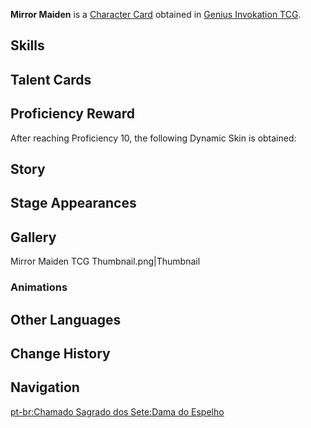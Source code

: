 {{About|the [[Character Card]]|the [[Elite Enemy]]|Mirror Maiden}}
{{Genius Invokation TCG Infobox
|title       = Mirror Maiden
|id          = 002202
|image       = Mirror Maiden Character Card.png
|type        = Character Card
|health      = 10
|element     = Hydro
|faction     = Fatui
|weapon      = Other Weapons
|source1     = Achieve victory in [[Genius Invokation TCG/Stage/Baobab/Mirror Maiden's Journey|Mirror Maiden's Journey]]
}}
'''Mirror Maiden''' is a [[Character Card]] obtained in [[Genius Invokation TCG]].

==Skills==
{{Genius Invokation TCG Skills Table}}

==Talent Cards==
{{Genius Invokation TCG Talent Cards Table}}

==Proficiency Reward==
After reaching Proficiency 10, the following Dynamic Skin is obtained:<br />{{TCG Card|Mirror Cage|1|golden=1|caption=1}}

==Story==
{{Description|"All secrets shall be concealed within the mirror of glaring brightness... "|title="Snezhnayan Maiden" Mirror Envoy}}

==Stage Appearances==
{{Genius Invokation TCG Stage Appearances}}

==Gallery==
<gallery>
Mirror Maiden TCG Thumbnail.png|Thumbnail
</gallery>

===Animations===
{{Preview
|size     = 200px
|file1    = Mirror Maiden Dynamic Skin
|caption  = Dynamic Skin Idle Animation
}}

==Other Languages==
{{Transclude|Mirror Maiden|Other Languages}}

==Change History==
{{Change History|3.3}}

==Navigation==
{{Genius Invokation TCG Navbox|Character Card Obtainable}}
[[pt-br:Chamado Sagrado dos Sete:Dama do Espelho]]